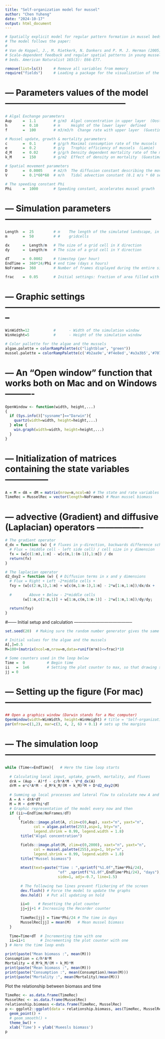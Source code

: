 ```yaml
---
title: "Self-organization model for mussel"
author: "Chen Yuheng"
date: "2024-10-17"
output: html_document
---
```


```r
# Spatially explicit model for regular pattern formation in mussel beds
# The model follows the paper:
#
# Van de Koppel, J., M. Rietkerk, N. Dankers and P. M. J. Herman (2005). 
# Scale-dependent feedback and regular spatial patterns in young mussel 
# beds. American Naturalist 165(3): E66-E77.

remove(list=ls())     # Remove all variables from memory
require("fields")     # Loading a package for the visualization of the model
```

# --- Parameters values of the model ------------------------------------------
```r
# Algal Exchange parameters
Aup     =  1.1        # g/m3  Algal concentration in upper layer  (Oosterschelde data)
h       =  0.10       # m     Height of the lower layer  defined
f       =  100        # m3/m3/h  Change rate with upper layer  (Guestimated)

# Mussel update, growth & mortality parameters
c       =  0.1        # g/g/h Maximal consumption rate of the mussels  (Riisgard 2001) 
e       =  0.2        # g/g   Trophic efficiency of mussels  (Lamie)
d_M     =  0.02       # g/g/h Density dependent mortality rate of the mussels  Calibrated
k_M     =  150        # g/m2  Effect of density on mortality  (Guestimated)

# Spatial movement parameters
D       =  0.0005     # m2/h  The diffusion constant describing the movement of mussels
V       =  0.1*60*60  # m/h   Tidal advection constant (0.1 m/s * 60 sec * 60 min)

# The speeding constant Phi 
Phi     =  1000       # Speeding constant, accelerates mussel growth
```

# --- Simulation parameters ---------------------------------------------------
```r
Length  =  25         # m    The length of the simulated landscape, in meters
m       =  50         # #    gridcells

dx      =  Length/m   # The size of a grid cell in X direction
dy      =  Length/m   # The size of a grid cell in Y direction

dT      =  0.0002     # timestep (per hour)
EndTime =  360*24/Phi # end time (days x hours)
NoFrames=  360        # Number of frames displayed during the entire simulation

frac    =  0.05       # Initial settings: fraction of area filled with mussels
```

# --- Graphic settings --------------------------------------------------------
```r
WinWidth=12           #      - Width of the simulation window 
WinHeight=5           #      - Height of the simulation window

# Color pallette for the algae and the mussels 
algae.palette = colorRampPalette(c("lightblue", "green"))
mussel.palette = colorRampPalette(c('#b2aa9e','#f4e8ed','#a3a3b5','#707a8e','#334447','#000000'))
```

# --- An "Open window" function that works both on Mac and on Windows ----------
```r
OpenWindow <- function(width, height,...)
{
  if (Sys.info()["sysname"]=="Darwin"){
    quartz(width=width, height=height,...)
  } else {
    win.graph(width=width, height=height,...)
  }
}
```

# --- Initialization of matrices containing the state variables ---------------
```r
A = M = dA = dM = matrix(nrow=m,ncol=m) # The state and rate variables
TimeRec = MusselRec = vector(length=NoFrames) # Mean mussel biomass
```

# --- advective (Gradient) and diffusive (Laplacian) operators ----------------
```r
# The gradient operator
d_dx = function (w) { # fluxes in y-direction, backwards difference scheme
  # Flux = (middle cell - left side cell) / cell size in y dimension
  fx = (w[c(1:m),1:m] - w[c(m,1:(m-1)),1:m]) / dx
  return(fx)
}

# The laplacian operator
d2_dxy2 = function (w) { # Diffusion terms in x and y dimensions
  # Flux = Right + Left -2*middle cells +
  fxy = (w[c(2:m,1),1:m] + w[c(m,1:m-1),1:m] - 2*w[1:m,1:m])/dx/dx +
  
  #        Above + Below - 2*middle cells        
        (w[1:m,c(2:m,1)] + w[1:m,c(m,1:m-1)] - 2*w[1:m,1:m])/dy/dy;

  return(fxy)
}
```

#------ Initial setup and calculation -----------------------------------------
```r
set.seed(20)  # Making sure the random number generator gives the same values

# Initial values for the algae and the mussels
A[,]=0.5 
M=100+(matrix(ncol=m,nrow=m,data=runif(m*m))<=frac)*10 

# Some counters used in the loop below
Time =  0          # Begin time 
ii   =  1e6        # Setting the plot counter to max, so that drawing starts immediately
jj = 0
```

# --- Setting up the figure (For mac) ---------------------------------------------------
```r
## Open a graphics window (Darwin stands for a Mac computer)
OpenWindow(width=WinWidth, height=WinHeight) # title = 'Self-organization in mussel beds'
par(mfrow=c(1,2), mar=c(3, 4, 2, 6) + 0.1) # sets up the margins
```

# --- The simulation loop -----------------------------------------------------
```r
while (Time<=EndTime){   # Here the time loop starts   
   
  # Calculating local input, uptake, growth, mortality, and fluxes
  drA = (Aup - A)*f - c/h*A*M - V*d_dx(A)
  drM = e*c*A*M - d_M*k_M/(M + k_M)*M + D*d2_dxy2(M)       
  
  # Summing up local processes and lateral flow to calculate new A and M
  A = A + drA*dT 
  M = M + drM*Phi*dT 
  # Graphic representation of the model every now and then
  if (ii>=EndTime/NoFrames/dT)
      {
       fields::image.plot(A, zlim=c(0,Aup), xaxt="n", yaxt="n",
             col = algae.palette(255),asp=1, bty="n",
             legend.shrink = 0.99, legend.width = 1.8)
       title("Algal concentration")      

       fields::image.plot(M, zlim=c(0,2000), xaxt="n", yaxt="n",
             col = mussel.palette(255),asp=1, bty="n",
             legend.shrink = 0.99, legend.width = 1.8)
       title("Mussel biomass")
       
       mtext(text=paste("Time : ",sprintf("%1.0f",Time*Phi/24),
                        "of" ,sprintf("%1.0f",EndTime*Phi/24), "days"), 
                        side=1, adj=-0.7, line=1.5)
       
       # The following two lines prevent flickering of the screen
       dev.flush() # Force the model to update the graphs
       dev.hold()  # Put all updating on hold  

       ii=0    # Resetting the plot counter 
       jj=jj+1 # Increasing the Recorder counter
 
       TimeRec[jj] = Time*Phi/24 # The time in days
       MusselRec[jj] = mean(M)   # Mean mussel biomass
  } 
    
  Time=Time+dT  # Incrementing time with one
  ii=ii+1       # Incrementing the plot counter with one
} # Here the time loop ends 

print(paste("Mean biomass :", mean(M)))
Consumption = c/h*A*M
Mortality = d_M*k_M/(M + k_M)*M
print(paste("Mean biomass :", mean(M)))
print(paste("Consumption :", mean(Consumption)/mean(M)))
print(paste("Mortality :", mean(Mortality)/mean(M)))

```

Plot the relationship between biomass and time
```r
TimeRec <- as.data.frame(TimeRec)
MusselRec <- as.data.frame(MusselRec)
relationship.biomass <-data.frame(TimeRec, MusselRec)
p <- ggplot2::ggplot(data = relationship.biomass, aes(TimeRec, MusselRec)) +
  geom_point() +
  # geom_smooth() +
  theme_bw() +
  xlab('Time') + ylab('Mueesls biomass')
p
```